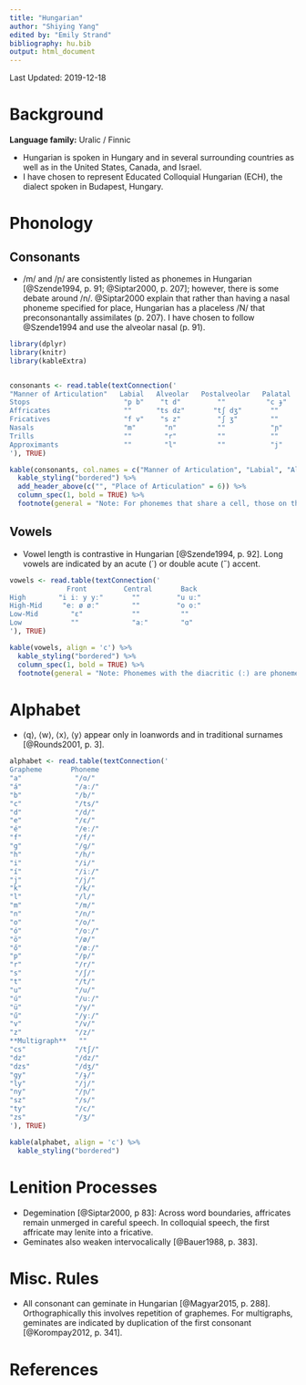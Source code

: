```yaml
---
title: "Hungarian"
author: "Shiying Yang"
edited by: "Emily Strand"
bibliography: hu.bib
output: html_document
---
```


Last Updated: 2019-12-18

# Background

**Language family:** Uralic / Finnic

* Hungarian is spoken in Hungary and in several surrounding countries as well as in the United States, Canada, and Israel.
* I have chosen to represent Educated Colloquial Hungarian (ECH), the dialect spoken in Budapest, Hungary.

# Phonology

## Consonants

* /m/ and /ɲ/ are consistently listed as phonemes in Hungarian [@Szende1994, p. 91; @Siptar2000, p. 207]; however, there is some debate around /n/. @Siptar2000 explain that rather than having a nasal phoneme specified for place, Hungarian has a placeless /N/ that preconsonantally assimilates (p. 207). I have chosen to follow @Szende1994 and use the alveolar nasal (p. 91).

```r

library(dplyr)
library(knitr)
library(kableExtra)


consonants <- read.table(textConnection('
"Manner of Articulation"   Labial   Alveolar   Postalveolar   Palatal  Velar  Glottal  
Stops                       "p b"    "t d"         ""          "c ɟ"   "k ɡ"    ""
Affricates                  ""      "ts dz"       "tʃ dʒ"       ""      ""      ""
Fricatives                  "f v"    "s z"         "ʃ ʒ"        ""      ""      "h"
Nasals                      "m"       "n"          ""           "ɲ"     ""      ""
Trills                      ""        "r"          ""           ""      ""      ""
Approximants                ""        "l"          ""           "j"     ""      ""
'), TRUE)

kable(consonants, col.names = c("Manner of Articulation", "Labial", "Alveolar", "Postalveolar", "Palatal", "Velar", "Glottal"), align = 'c') %>%
  kable_styling("bordered") %>%
  add_header_above(c("", "Place of Articulation" = 6)) %>%
  column_spec(1, bold = TRUE) %>%
  footnote(general = "Note: For phonemes that share a cell, those on the left are voiceless and those on the right are voiced.", general_title = "")
```

## Vowels

* Vowel length is contrastive in Hungarian [@Szende1994, p. 92]. Long vowels are indicated by an acute (´) or double acute (˝) accent.

```r

vowels <- read.table(textConnection('
              Front         Central       Back
High        "i iː y yː"       ""         "u uː"
High-Mid     "eː ø øː"        ""         "o oː"
Low-Mid        "ɛ"            ""          ""
Low            ""             "aː"        "ɑ"
'), TRUE)

kable(vowels, align = 'c') %>%
  kable_styling("bordered") %>%
  column_spec(1, bold = TRUE) %>%
  footnote(general = "Note: Phonemes with the diacritic (ː) are phonemeically long. The two high front vowels on the left are unrounded and the two on the right are rounded. The high-mid front vowel on the left is unrounded and the two on the right are rounded.", general_title = "")
```

# Alphabet

* ⟨q⟩, ⟨w⟩, ⟨x⟩, ⟨y⟩ appear only in loanwords and in traditional surnames [@Rounds2001, p. 3].  

```r

alphabet <- read.table(textConnection('
Grapheme       Phoneme
"a"             "/ɑ/"
"á"             "/aː/"
"b"             "/b/"
"c"             "/ts/"
"d"             "/d/"
"e"             "/ɛ/"
"é"             "/eː/"
"f"             "/f/"
"g"             "/ɡ/"
"h"             "/h/"
"i"             "/i/"
"í"             "/iː/"
"j"             "/j/"
"k"             "/k/"
"l"             "/l/"
"m"             "/m/"
"n"             "/n/"
"o"             "/o/"
"ó"             "/oː/"
"ö"             "/ø/"
"ő"             "/øː/"
"p"             "/p/"
"r"             "/r/"
"s"             "/ʃ/"
"t"             "/t/"
"u"             "/u/"
"ú"             "/uː/"
"ü"             "/y/"
"ű"             "/yː/"
"v"             "/v/"
"z"             "/z/"
**Multigraph**   ""
"cs"            "/tʃ/"
"dz"            "/dz/"
"dzs"           "/dʒ/"
"gy"            "/ɟ/"
"ly"            "/j/"
"ny"            "/ɲ/"
"sz"            "/s/"
"ty"            "/c/"
"zs"            "/ʒ/"
'), TRUE)

kable(alphabet, align = 'c') %>%
  kable_styling("bordered")
```

# Lenition Processes

* Degemination [@Siptar2000, p 83]: Across word boundaries, affricates remain unmerged in careful speech. In colloquial speech, the first affricate may lenite into a fricative.
* Geminates also weaken intervocalically [@Bauer1988, p. 383].

# Misc. Rules

* All consonant can geminate in Hungarian [@Magyar2015, p. 288]. Orthographically this involves repetition of graphemes. For multigraphs, geminates are indicated by duplication of the first consonant [@Korompay2012, p. 341].

# References
